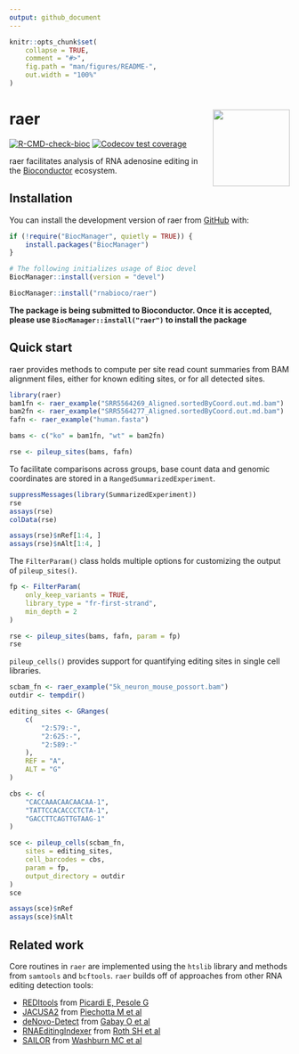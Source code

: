 ```yaml
---
output: github_document
---
```


<!-- README.md is generated from README.Rmd. Please edit that file -->

```r
knitr::opts_chunk$set(
    collapse = TRUE,
    comment = "#>",
    fig.path = "man/figures/README-",
    out.width = "100%"
)
```

# raer <a href="https://rnabioco.github.io/raer"><img src="man/figures/logo.png" align="right" height="138" /></a>

<!-- badges: start -->
[![R-CMD-check-bioc](https://github.com/rnabioco/raer/actions/workflows/check-bioc.yml/badge.svg)](https://github.com/rnabioco/raer/actions/workflows/check-bioc.yml)
[![Codecov test coverage](https://codecov.io/gh/rnabioco/raer/branch/devel/graph/badge.svg)](https://app.codecov.io/gh/rnabioco/raer?branch=devel)
<!-- badges: end -->

raer facilitates analysis of RNA adenosine editing in the
[Bioconductor](https://bioconductor.org/) ecosystem.

## Installation

You can install the development version of raer from [GitHub](https://github.com/rnabioco/raer) with:

```r
if (!require("BiocManager", quietly = TRUE)) {
    install.packages("BiocManager")
}

# The following initializes usage of Bioc devel
BiocManager::install(version = "devel")

BiocManager::install("rnabioco/raer")
```

**The package is being submitted to Bioconductor. Once it is accepted, please use `BiocManager::install("raer")` to 
install the package**

## Quick start

raer provides methods to compute per site read count summaries from BAM
alignment files, either for known editing sites, or for all detected sites.

```r
library(raer)
bam1fn <- raer_example("SRR5564269_Aligned.sortedByCoord.out.md.bam")
bam2fn <- raer_example("SRR5564277_Aligned.sortedByCoord.out.md.bam")
fafn <- raer_example("human.fasta")

bams <- c("ko" = bam1fn, "wt" = bam2fn)

rse <- pileup_sites(bams, fafn)
```


To facilitate comparisons across groups, base count data and genomic coordinates 
are stored in a  `RangedSummarizedExperiment`. 

```r
suppressMessages(library(SummarizedExperiment))
rse
assays(rse)
colData(rse)
```

```r
assays(rse)$nRef[1:4, ]
assays(rse)$nAlt[1:4, ]
```


The `FilterParam()` class holds multiple options for customizing the output of `pileup_sites()`.

```r
fp <- FilterParam(
    only_keep_variants = TRUE,
    library_type = "fr-first-strand",
    min_depth = 2
)

rse <- pileup_sites(bams, fafn, param = fp)
rse
```

`pileup_cells()` provides support for quantifying editing sites in single cell libraries.

```r
scbam_fn <- raer_example("5k_neuron_mouse_possort.bam")
outdir <- tempdir()

editing_sites <- GRanges(
    c(
        "2:579:-",
        "2:625:-",
        "2:589:-"
    ),
    REF = "A",
    ALT = "G"
)

cbs <- c(
    "CACCAAACAACAACAA-1",
    "TATTCCACACCCTCTA-1",
    "GACCTTCAGTTGTAAG-1"
)

sce <- pileup_cells(scbam_fn,
    sites = editing_sites,
    cell_barcodes = cbs,
    param = fp,
    output_directory = outdir
)
sce
```

```r
assays(sce)$nRef
assays(sce)$nAlt
```

## Related work

Core routines in `raer` are implemented using the `htslib` library and methods from `samtools` and `bcftools`. `raer` builds off of approaches from other RNA editing detection tools:  

 - [REDItools](https://github.com/BioinfoUNIBA/REDItools) from [Picardi E, Pesole G](https://doi.org/10.1093/bioinformatics/btt287)   
 - [JACUSA2](https://github.com/dieterich-lab/JACUSA2)  from [Piechotta M et al ](https://doi.org/10.1186/s12859-016-1432-8)    
 - [deNovo-Detect](https://github.com/a2iEditing/deNovo-Detect) from [Gabay O et al ](https://doi.org/10.1038/s41467-022-28841-4)   
 - [RNAEditingIndexer](https://github.com/a2iEditing/RNAEditingIndexer) from [Roth SH et al](https://doi.org/10.1038/s41592-019-0610-9)  
- [SAILOR](https://github.com/YeoLab/sailor) from [Washburn MC et al](https://10.1016/j.celrep.2014.01.011)  
